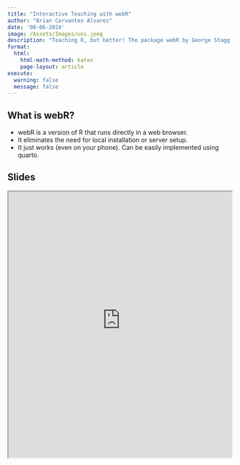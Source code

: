 ```yaml
---
title: "Interactive Teaching with webR"
author: "Brian Cervantes Alvarez"
date: '08-06-2024'
image: /Assets/Images/uni.jpeg
description: "Teaching R, but better! The package webR by George Stagg transforms traditional lectures into dynamic and interactive sessions. It helps maintain student interest and improves comprehension through hands-on practice. Plus, it simplifies the teaching process, allowing instructors to focus on content delivery rather than technical setup."
format:
  html:
    html-math-method: katex
    page-layout: article
execute: 
  warning: false
  message: false
---
```


## What is webR?

-   webR is a version of R that runs directly in a web browser.
-   It eliminates the need for local installation or server setup.
-   It just works (even on your phone). Can be easily implemented using quarto.

## Slides

::: column-page
<iframe src="https://bcervantesalvarez.github.io/Presentations/WebR/" width="100%" height="600" allowfullscreen>

</iframe>
:::
